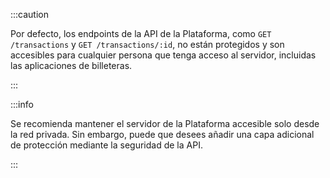 :::caution

Por defecto, los endpoints de la API de la Plataforma, como `GET /transactions` y `GET /transactions/:id`, no están protegidos y son accesibles para cualquier persona que tenga acceso al servidor, incluidas las aplicaciones de billeteras.

:::

:::info

Se recomienda mantener el servidor de la Plataforma accesible solo desde la red privada. Sin embargo, puede que desees añadir una capa adicional de protección mediante la seguridad de la API.

:::
